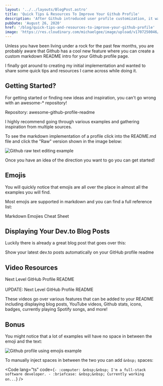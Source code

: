 ```yaml
---
layout: '../../layouts/BlogPost.astro'
title: 'Quick Tips & Resources To Improve Your Github Profile'
description: 'After Github introduced user profile customization, it was fun and interesting to dive right in and find cool new ways of showcasing personal & code related information through markdown.'
pubDate: 'August 26, 2020'
href: '/blog/quick-tips-and-resources-to-improve-your-github-profile'
image: 'https://res.cloudinary.com/michaelgee/image/upload/v1707250046/blog/ygnh6r7vuv0fc4kofozl.png'
---
```




Unless you have been living under a rock for the past few months, you are probably aware that Github has a cool new feature where you can create a custom markdown README intro for your Github profile page.

I finally got around to creating my initial implementation and wanted to share some quick tips and resources I came across while doing it.

## Getting Started?

For getting started or finding new ideas and inspiration, you can't go wrong with an awesome-\* repository!

Repository: <Link href="https://github.com/abhisheknaiidu/awesome-github-profile-readme" isExternal><span>awesome-github-profile-readme</span></Link>

I highly recommend going through various examples and gathering inspiration from multiple sources.

To see the markdown implementation of a profile click into the README.md file and click the "Raw" version shown in the image below:

<Image
	src="https://dev-to-uploads.s3.amazonaws.com/i/5ll4avqzhkfj4ipxtrdz.png"
	width={750}
	height={296}
	alt="Github raw text editing example"
/>

Once you have an idea of the direction you want to go you can get started!

## Emojis

You will quickly notice that emojis are all over the place in almost all the examples you will find.

Most emojis are supported in markdown and you can find a full reference list:

<Link href="https://github.com/ikatyang/emoji-cheat-sheet" isExternal>
	<span>Markdown Emojies Cheat Sheet</span>
</Link>

## Displaying Your Dev.to Blog Posts

Luckily there is already a great blog post that goes over this:

<Link
	href="https://dev.to/gautamkrishnar/show-your-latest-dev-to-posts-automatically-in-your-github-profile-readme-3nk8"
	isExternal
>
	<span>Show your latest dev.to posts automatically on your GitHub profile readme</span>
</Link>

## Video Resources

<Link href="https://www.youtube.com/watch?v=ECuqb5Tv9qI" isExternal>
	<span>Next Level GitHub Profile README</span>
</Link>

<br />
<br />

<Link href="https://www.youtube.com/watch?v=n6d4KHSKqGk" isExternal>
	<span>UPDATE: Next Level GitHub Profile README</span>
</Link>

These videos go over various features that can be added to your README including displaying blog posts, YouTube videos, Github stats, icons, badges, currently playing Spotify songs, and more!

## Bonus

You might notice that a lot of examples will have no space in between the emoji and the text:

<Image
	src="https://dev-to-uploads.s3.amazonaws.com/i/msze24ujavr75opxnqnt.png"
	width={470}
	height={150}
	alt="Github profile using emojis example"
/>

To manually inject spaces in between the two you can add `&nbsp;` spaces:

<Code
	lang="ts"
	code={`
	- :computer: &nbsp;&nbsp; I'm a full-stack software developer.
	- :briefcase: &nbsp;&nbsp; Currently working on...
	`}
/>
